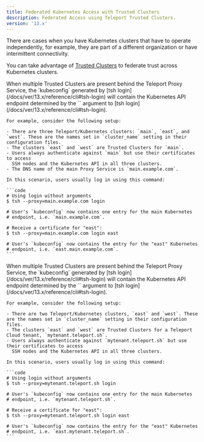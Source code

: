 ```yaml
---
title: Federated Kubernetes Access with Trusted Clusters
description: Federated Access using Teleport Trusted Clusters.
version: '13.x'
---
```


There are cases when you have Kubernetes clusters that have to operate independently,
for example, they are part of a different organization or have intermittent connectivity.

You can take advantage of [Trusted Clusters](/docs/ver/13.x/management/admin/trustedclusters)
to federate trust across Kubernetes clusters.

<Tabs>
  <Tab title="Self-Hosted">
    When multiple Trusted Clusters are present behind the Teleport Proxy Service, the
    `kubeconfig` generated by [tsh login](/docs/ver/13.x/reference/cli#tsh-login) will contain the
    Kubernetes API endpoint determined by the `<cluster>` argument to [tsh
    login](/docs/ver/13.x/reference/cli#tsh-login).

    For example, consider the following setup:

    - There are three Teleport/Kubernetes clusters: `main`, `east`, and `west`. These are the names set in `cluster_name` setting in their configuration files.
    - The clusters `east` and `west` are Trusted Clusters for `main`.
    - Users always authenticate against `main` but use their certificates to access
      SSH nodes and the Kubernetes API in all three clusters.
    - The DNS name of the main Proxy Service is `main.example.com`.

    In this scenario, users usually log in using this command:

    ```code
    # Using login without arguments
    $ tsh --proxy=main.example.com login

    # User's `kubeconfig` now contains one entry for the main Kubernetes
    # endpoint, i.e. `main.example.com`.

    # Receive a certificate for "east":
    $ tsh --proxy=main.example.com login east

    # User's `kubeconfig` now contains the entry for the "east" Kubernetes
    # endpoint, i.e. `east.main.example.com`.
    ```
  </Tab>

  <Tab title="Teleport Cloud">
    When multiple Trusted Clusters are present behind the Teleport Proxy Service, the
    `kubeconfig` generated by [tsh login](/docs/ver/13.x/reference/cli#tsh-login) will contain the
    Kubernetes API endpoint determined by the `<cluster>` argument to [tsh
    login](/docs/ver/13.x/reference/cli#tsh-login).

    For example, consider the following setup:

    - There are two Teleport/Kubernetes clusters, `east` and `west`. These are the names set in `cluster_name` setting in their configuration files.
    - The clusters `east` and `west` are Trusted Clusters for a Teleport Cloud tenant, `mytenant.teleport.sh`.
    - Users always authenticate against `mytenant.teleport.sh` but use their certificates to access
      SSH nodes and the Kubernetes API in all three clusters.

    In this scenario, users usually log in using this command:

    ```code
    # Using login without arguments
    $ tsh --proxy=mytenant.teleport.sh login

    # User's `kubeconfig` now contains one entry for the main Kubernetes
    # endpoint, i.e. `mytenant.teleport.sh`.

    # Receive a certificate for "east":
    $ tsh --proxy=mytenant.teleport.sh login east

    # User's `kubeconfig` now contains the entry for the "east" Kubernetes
    # endpoint, i.e. `east.mytenant.teleport.sh`.
    ```
  </Tab>
</Tabs>
